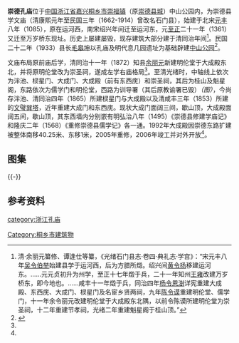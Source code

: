 {{文物保护单位
| 级别 = 省级
| 省名 = 浙江省
| 名称 =  崇德孔庙
| 图片 = [[File:Chongde_Confucian_Temple_33_2014-06.jpg|260px]]<br><small>大成殿，2014年6月</small>
| 编号 = 7-123
| 分类 = 古建筑
| 时代 = 清
| 所在 = [[桐乡市|桐乡市]][[崇福镇|崇福镇]]中山公园内
| 登录 = 2017年1月
}} 
'''崇德孔庙'''位于[[中国|中国]][[浙江省|浙江省]][[嘉兴|嘉兴]][[桐乡市|桐乡市]][[崇福镇|崇福镇]]（原[[崇德城墙|崇德县城]]）中山公园内，为崇德县学文庙（清康熙元年至民国三年（1662-1914）曾改名石门县），始建于北宋[[元丰_(北宋)|元丰]]八年（1085），原在运河西，南宋绍兴年间迁至运河东，元[[至正|至正]]二十一年（1361）又迁至万岁桥东现址。历史上屡建屡毁，现存建筑大部分建于清同治年间<ref name="方志">清·余丽元纂修、谭逢仕等纂，《光绪石门县志·卷四·典礼志·学宫》：“宋元丰八年[[吴伯举|吴令伯举]]始建县学于运河西，后为方腊所燬。绍兴间[[黄扬|黄令扬]]移建运河东。……元元贞初升为州学，至正十七年燬于兵，二十一年知州[[王雍_(南宋)|王雍]]改建万岁桥东，即今地也。……咸丰十一年燬于兵，同治四年[[杨恩澍|杨令恩澍]]详宪重建大成殿、东西庑、大成门、棂星门及名宦乡贤两祠，九年[[陳謨_(道光進士)|陈令谟]]重建明伦堂、儒学门，十一年余令丽元改建明伦堂于大成殿东北隅，以前令陈谟所建明伦堂为崇圣祠，十二年重建节孝祠，光绪二年重建魁星阁于桂山顶。”</ref>。民国二十二年（1933）县长[[毛皋坤|毛皋坤]]以孔庙及明代息几园遗址为基础辟建[[中山公园_(崇福镇)|中山公园]]<ref name="现状">{{cite web|url=http://www.cnjxol.com/topic/zszlhcf/content/2012-06/11/content_2041672.htm|title=《崇福中山公园》|accessdate=2016-10-28|work=|publisher=嘉兴在线|archive-url=https://web.archive.org/web/20161028215144/http://www.cnjxol.com/topic/zszlhcf/content/2012-06/11/content_2041672.htm|archive-date=2016-10-28|dead-url=yes}}</ref>。

文庙布局原前庙后学，清同治十一年（1872）知县[[余丽元|余丽元]]新建明伦堂于大成殿东北，并将原明伦堂改为崇圣祠，遂成左学右庙格局<ref name="方志" />。至清光绪时，中轴线上依次为泮池、棂星门、大成门、大成殿（前有东西庑）和崇圣祠，其后为桂山及魁星阁，东路依次为儒学门和明伦堂，西路为训导署（其后原教谕署已毁）''（图）''，今尚存泮池、清同治四年（1865）所建棂星门与大成殿以及清咸丰三年（1853）所建的[[文璧巽塔|文璧巽塔]]，近年重建大成门和东西庑。现状大成门面阔三间，歇山顶，大成殿面阔五间，歇山顶，其东西墙内分别嵌有明弘治八年（1495）《崇德县修建学庙记》和隆庆二年（1568）《重修崇德县儒学记》各一通。1992年大成殿因崇德东路扩建被整体南移40.25米、东移1米，2005年重修，2006年竣工并对外开放<ref name="现状" />。

== 图集 ==
{{multiple image
| align  = left
| image1 = Chongde Confucian Temple in 1879.jpg
| width1 = 240
| caption1 = 光绪五年（1879）《石门县志》学宫图}}
{{-}}

==参考资料==
{{reflist|2}}
{{DEFAULTSORT:C崇}}
{{Commons category|Chongde Confucian Temple}}

{{浙江省境内的孔庙}}
{{嘉兴市境内的浙江省文物保护单位}}

[[category:浙江孔庙|category:浙江孔庙]]
[[Category:桐乡市建筑物|Category:桐乡市建筑物]]